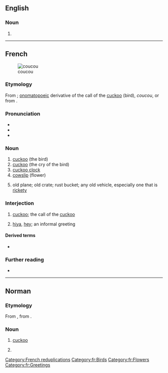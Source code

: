 ==English==

===Noun===
{{en-noun|-}}

# {{alt form|en|coo-coo||Barbadian food}}

----

==French==
{{wikipedia|lang=fr}}
[[Image:Cuculus canorus.jpg|thumb|coucou]]

===Etymology===
From {{inh|fr|fro|cucu}}; [[onomatopoeic]] derivative of the call of the [[cuckoo]] (bird), ''coucou'', or from {{inh|fr|la|cuculus}}.

===Pronunciation===
* {{fr-IPA}}
* {{audio|fr|Fr-coucou.ogg|Audio}}
* {{rhymes|fr|u}}

===Noun===
{{fr-noun|m}}

# [[cuckoo]] (the bird)
# [[cuckoo]] (the cry of the bird)
# [[cuckoo clock]]
# [[cowslip]] (flower)
# {{lb|fr|informal}} old plane; old crate; rust bucket; any old vehicle, especially one that is [[rickety]]

===Interjection===
{{fr-intj}}

# [[cuckoo]]; the call of the [[cuckoo]]
# {{lb|fr|colloquial}} [[hiya]], [[hey]]; an informal greeting

====Derived terms====
* {{l|fr|coucouille}}

===Further reading===
* {{R:TLFi}}

[[Category:French reduplications]]
[[Category:fr:Birds]]
[[Category:fr:Flowers]]
[[Category:fr:Greetings]]

----

==Norman==

===Etymology===
From {{inh|nrf|fro|cucu}}, from {{inh|nrf|la|cucūlus}}.

===Noun===
{{nrf-noun|m}}

# {{lb|nrf|Jersey}} [[cuckoo]]
# {{lb|nrf|Jersey}} {{vern|striped wrasse}}

{{topics|nrf|Cuckoos|Wrasses}}